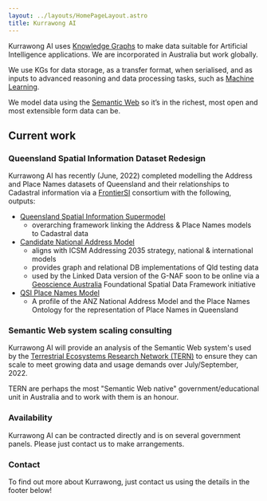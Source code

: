 ```yaml
---
layout: ../layouts/HomePageLayout.astro
title: Kurrawong AI
---
```


Kurrawong AI uses [Knowledge Graphs](https://en.wikipedia.org/wiki/Knowledge_graph) to make data suitable for Artificial Intelligence applications. We are incorporated in Australia but work globally.

We use KGs for data storage, as a transfer format, when serialised, and as inputs to advanced reasoning and data processing tasks, such as [Machine Learning](https://en.wikipedia.org/wiki/Machine_learning).

We model data using the [Semantic Web](https://www.w3.org/standards/semanticweb/) so it’s in the richest, most open and most extensible form data can be.

## Current work

### Queensland Spatial Information Dataset Redesign

Kurrawong AI has recently (June, 2022) completed modelling the Address and Place Names datasets of Queensland and their relationships to Cadastral information via a [FrontierSI](https://frontiersi.com.au/) consortium with the following, outputs:

- [Queensland Spatial Information Supermodel](https://nicholascar.com/qsi-supermodel/supermodel.html)
  - overarching framework linking the Address & Place Names models to Cadastral data
- [Candidate National Address Model](https://nicholascar.com/anz-nat-addr-model-candidate/model.html)
  - aligns with ICSM Addressing 2035 strategy, national & international models
  - provides graph and relational DB implementations of Qld testing data
  - used by the Linked Data version of the G-NAF soon to be online via a [Geoscience Australia](https://www.ga.gov.au/) Foundational Spatial Data Framework initiative
- [QSI Place Names Model](https://w3id.org/profile/qsi-placenames)
  - A profile of the ANZ National Address Model and the Place Names Ontology for the representation of Place Names in Queensland

### Semantic Web system scaling consulting

Kurrawong AI will provide an analysis of the Semantic Web system's used by the [Terrestrial Ecosystems Research Network (TERN)](https://www.tern.org.au/) to ensure they can scale to meet growing data and usage demands over July/September, 2022.

TERN are perhaps the most "Semantic Web native" government/educational unit in Australia and to work with them is an honour.

### Availability

Kurrawong AI can be contracted directly and is on several government panels. Please just contact us to make arrangements.

### Contact

To find out more about Kurrawong, just contact us using the details in the footer below!
